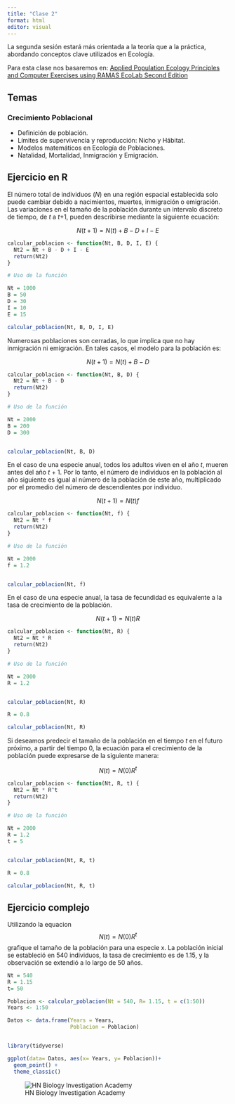 ```yaml
---
title: "Clase 2"
format: html
editor: visual
---
```


La segunda sesión estará más orientada a la teoría que a la práctica, abordando conceptos clave utilizados en Ecología.

Para esta clase nos basaremos en: [Applied Population Ecology Principles and Computer Exercises using RAMAS EcoLab Second Edition](https://www.nhbs.com/applied-population-ecology-book)

## Temas

### Crecimiento Poblacional

-   Definición de población.
-   Límites de supervivencia y reproducción: Nicho y Hábitat.
-   Modelos matemáticos en Ecología de Poblaciones.
-   Natalidad, Mortalidad, Inmigración y Emigración.

## Ejercicio en R

El número total de individuos (*N*) en una región espacial establecida solo puede cambiar debido a nacimientos, muertes, inmigración o emigración. Las variaciones en el tamaño de la población durante un intervalo discreto de tiempo, de *t* a *t*+1, pueden describirse mediante la siguiente ecuación:

$$N(t+1) = N(t) + B - D + I - E$$ 


```r
calcular_poblacion <- function(Nt, B, D, I, E) {
  Nt2 = Nt + B - D + I - E
  return(Nt2)
}

# Uso de la función

Nt = 1000
B = 50
D = 30
I = 10
E = 15

calcular_poblacion(Nt, B, D, I, E)
```

Numerosas poblaciones son cerradas, lo que implica que no hay inmigración ni emigración. En tales casos, el modelo para la población es:

$$N(t+1) = N(t) + B - D$$ 


```r
calcular_poblacion <- function(Nt, B, D) {
  Nt2 = Nt + B - D
  return(Nt2)
}

# Uso de la función

Nt = 2000
B = 200
D = 300


calcular_poblacion(Nt, B, D)
```

En el caso de una especie anual, todos los adultos viven en el año *t*, mueren antes del año *t* + 1. Por lo tanto, el número de individuos en la población al año siguiente es igual al número de la población de este año, multiplicado por el promedio del número de descendientes por individuo.

$$N(t+1) = N(t)f$$

```r
calcular_poblacion <- function(Nt, f) {
  Nt2 = Nt * f
  return(Nt2)
}

# Uso de la función

Nt = 2000
f = 1.2


calcular_poblacion(Nt, f)
```

En el caso de una especie anual, la tasa de fecundidad es equivalente a la tasa de crecimiento de la población.

$$N(t+1) = N(t)R$$ 

```r
calcular_poblacion <- function(Nt, R) {
  Nt2 = Nt * R
  return(Nt2)
}

# Uso de la función

Nt = 2000
R = 1.2


calcular_poblacion(Nt, R)

R = 0.8

calcular_poblacion(Nt, R)

```
Si deseamos predecir el tamaño de la población en el tiempo *t* en el futuro próximo, a partir del tiempo 0, la ecuación para el crecimiento de la población puede expresarse de la siguiente manera:

$$N(t) = N(0)R^t$$

```r
calcular_poblacion <- function(Nt, R, t) {
  Nt2 = Nt * R^t
  return(Nt2)
}

# Uso de la función

Nt = 2000
R = 1.2
t = 5


calcular_poblacion(Nt, R, t)

R = 0.8

calcular_poblacion(Nt, R, t)

```

## Ejercicio complejo

Utilizando la equacion $$N(t) = N(0)R^t$$ grafique el tamaño de la población para una especie x. La población inicial se estableció en 540 individuos, la tasa de crecimiento es de 1.15, y la observación se extendió a lo largo de 50 años.

```r
Nt = 540
R = 1.15
t= 50

Poblacion <- calcular_poblacion(Nt = 540, R= 1.15, t = c(1:50))
Years <- 1:50

Datos <- data.frame(Years = Years,
                    Poblacion = Poblacion)


library(tidyverse)

ggplot(data= Datos, aes(x= Years, y= Poblacion))+
  geom_point() +
  theme_classic()

```



![HN Biology Investigation Academy](HN%20Cursos%20publicidad/HN%20Biology%20Inv%20large.jpg)
